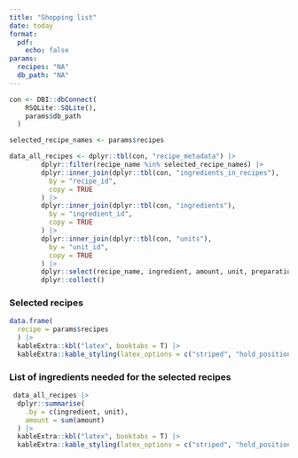 ```yaml
---
title: "Shopping list"
date: today
format: 
  pdf: 
    echo: false
params: 
  recipes: "NA"
  db_path: "NA"
---
```


```r
con <- DBI::dbConnect(
    RSQLite::SQLite(),
    params$db_path
  )
```

```r
selected_recipe_names <- params$recipes
```

```r
data_all_recipes <- dplyr::tbl(con, "recipe_metadata") |>
        dplyr::filter(recipe_name %in% selected_recipe_names) |>
        dplyr::inner_join(dplyr::tbl(con, "ingredients_in_recipes"),
          by = "recipe_id",
          copy = TRUE
        ) |>
        dplyr::inner_join(dplyr::tbl(con, "ingredients"),
          by = "ingredient_id",
          copy = TRUE
        ) |>
        dplyr::inner_join(dplyr::tbl(con, "units"),
          by = "unit_id",
          copy = TRUE
        ) |>
        dplyr::select(recipe_name, ingredient, amount, unit, preparation) |>
        dplyr::collect()
```

### Selected recipes

```r
data.frame(
  recipe = params$recipes
  ) |> 
  kableExtra::kbl("latex", booktabs = T) |> 
  kableExtra::kable_styling(latex_options = c("striped", "hold_position"))
```


### List of ingredients needed for the selected recipes

```r
 data_all_recipes |>
  dplyr::summarise(
    .by = c(ingredient, unit),
    amount = sum(amount)
  ) |> 
  kableExtra::kbl("latex", booktabs = T) |> 
  kableExtra::kable_styling(latex_options = c("striped", "hold_position"))
  
```

